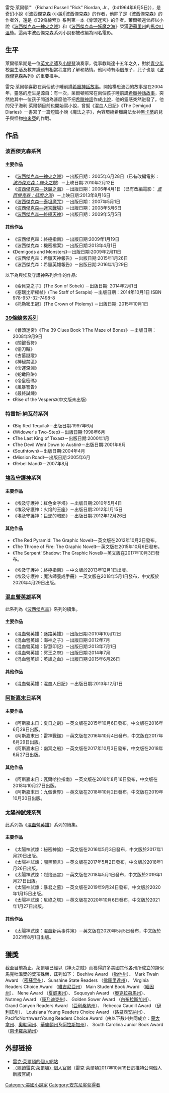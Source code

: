 {{Infobox Writer <!-- for more information see [[:Template:Infobox_Writer/doc|:Template:Infobox Writer/doc]] -->
| name = 雷克·萊爾頓 
| image = Rick riordan 2007.jpg
| caption = 雷克·萊爾頓，於 2007年11月3日在[[波西傑克森—迷宮戰場|波西傑克森—迷宮戰場]]簽名會替書迷簽名。
| birthdate = {{Birth date and age|1964|6|5|mf=yes}}
| birthplace = [[美國|美國]][[德克薩斯州|德克薩斯州]][[聖安東尼奧_(德克薩斯州)|聖安東尼奧]]
| occupation = [[奇幻小說|奇幻小說]]作家
| genre = [[奇幻|奇幻]]，[[偵探小說|偵探小說]]，[[神話|神話]]
| movement =
| notableworks =[[波西傑克森|波西傑克森]]系列
| influences =
| signature = Rick Riordan signature (cropped).jpg
| website = http://www.rickriordan.com
}}
雷克·萊爾頓'''（Richard Russell "Rick" Riordan, Jr.，{bd1964年6月5日}），是奇幻小說《[波西傑克森 (小說)|波西傑克森》的作者，他除了是《波西傑克森》的作者外，還是《[39條線索]》系列第一本《骨頭迷宮》的作者。萊爾頓還曾經以小說《[[波西傑克森—神火之賊|波西傑克森—神火之賊]]》和《[[波西傑克森—妖魔之海|波西傑克森—妖魔之海]]》榮獲[[密蘇里州|密蘇里州]]的[[馬克吐溫|馬克吐溫]]獎。這兩本波西傑克森系列小說都被改編為同名電影。

==生平==
萊爾頓早期是一位[[英文|英文]][[老師|老師]]及[[小提琴|小提琴]]演奏家，從事教職達十五年之久，對於[[青少年|青少年]]校園生活及教育識題有相當程度的了解和熱情。他同時有兩個孩子，兒子也是《[[波西傑克森|波西傑克森]]系列》的重要推手。

雷克·萊爾頓喜歡在兩個孩子睡前講[[希臘神話|希臘神話]][[故事|故事]]。開始構思波西的故事是在2004年，靈感的產生是源自：有一次，萊爾頓照常在兩個孩子睡前講[[希臘神話|希臘神話]][[故事|故事]]，突然他其中一位孩子問道為甚麼他不把[[希臘神話|希臘神話]]作成[[小說|小說]]，他的靈感突然迸發了。他的兒子海利·萊爾頓目前也開始寫小說，曾幫《混血人日記》《The Demigod Diaries》一書寫了一篇短篇小說《魔法之子》，內容環繞希臘魔法女神[[黑卡蒂|黑卡蒂]]的兒子與怪物[[拉米亞|拉米亞]]的作戰。

==作品==
===波西傑克森系列===
====主要作品====
* 《[[波西傑克森—神火之賊|波西傑克森—神火之賊]]》－出版日期：2005年6月28日（已有改編電影： ''[[波西傑克森：神火之賊|波西傑克森：神火之賊]]''）－上映日期:2010年2月12日
* 《[[波西傑克森—妖魔之海|波西傑克森—妖魔之海]]》－出版日期：2006年4月1日（已有改編電影： ''[[波西傑克森：妖魔之海|波西傑克森：妖魔之海]]''）－上映日期:2013年8月16日
* 《[[波西傑克森—泰坦魔咒|波西傑克森—泰坦魔咒]]》－出版日期：2007年5月1日
* 《[[波西傑克森—迷宮戰場|波西傑克森—迷宮戰場]]》－出版日期：2008年5月6日
* 《[[波西傑克森—終極天神|波西傑克森—終極天神]]》－出版日期：2009年5月5日

====其他作品====
* 《波西傑克森：終極指南》－出版日期:2009年1月19日
*《波西傑克森：機密檔案》－出版日期:2013年4月1日
* 《Demigods and Monsters》－出版日期:2009年2月11日
* 《波西傑克森：希臘天神報告》－出版日期:2015年1月26日
* 《波西傑克森：希臘英雄報告》－出版日期:2016年1月29日

;以下為與埃及守護神系列合作的作品:
* 《索貝克之子》(The Son of Sobek) －出版日期: 2014年2月1日
* 《塞瑞比斯權杖》(The Staff of Serapis)  －出版日期：2014年10月1日 ISBN 978-957-32-7498-8
* 《托勒密王冠》(The Crown of Ptolemy) －出版日期: 2015年10月1日

===[[39條線索|39條線索系列]]===
* 《骨頭迷宮》《The 39 Clues Book 1:The Maze of Bones》－出版日期：2008年9月9日
*《關鍵音符》
*《偷刀賊》
*《古墓謎蹤》
*《神秘禁區》
*《命運深淵》
*《蛇蠍陷阱》
*《帝皇密碼》
*《風暴警告》
*《最終試煉》
*《Rise of the Vespers》(中文版未出版)

===特雷斯·納瓦荷系列===
* 《Big Red Tequila》－出版日期:1997年6月
* 《Widower's Two-Step》－出版日期:1998年6月
* 《The Last King of Texas》－出版日期:2000年1月
* 《The Devil Went Down to Austin》－出版日期:2001年6月
* 《Southtown》－出版日期:2004年4月
* 《Mission Road》－出版日期:2005年6月
* 《Rebel Island》－2007年8月

===[[埃及守護神|埃及守護神]]系列===
====主要作品====
* 《埃及守護神：紅色金字塔》－出版日期:2010年5月4日
* 《埃及守護神：火焰的王座》－出版日期:2012年1月15日
* 《埃及守護神：巨蛇的暗影》－出版日期:2012年12月26日
====其他作品====

* 《The Red Pyramid: The Graphic Novel》－英文版在2012年10月2日發布。
* 《The Throne of Fire: The Graphic Novel》－英文版在2015年10月6日發布。
* 《The Serpent' Shadow: The Graphic Novel》－英文版在2017年10月3日發布。

* 《埃及守護神：終極指南》－中文版於2013年12月1日出版。
*《埃及守護神：魔法師養成手冊》－英文版在2018年5月1日發布，中文版於2020年4月29日出版。

===[[混血營英雄|混血營英雄]]系列===
此系列為《[[波西傑克森|波西傑克森]]》系列的續集。
====主要作品====
* 《混血營英雄：迷路英雄》－出版日期:2010年10月12日
* 《混血營英雄：海神之子》－出版日期:2012年7月
* 《混血營英雄：智慧印記》－出版日期:2013年7月1日
* 《混血營英雄：冥王之府》－出版日期:2014年7月
* 《混血營英雄：英雄之血》－出版日期:2015年6月26日
 
====其他作品====
* 《混血營英雄：混血人日記》－出版日期:2013年12月1日

===[[阿斯嘉末日|阿斯嘉末日]]系列===

==== 主要作品 ====
*《阿斯嘉末日：夏日之劍》－英文版在2015年10月6日發布，中文版在2016年6月29日出版。
*《阿斯嘉末日：雷神戰鎚》－英文版在2016年10月4日發布，中文版在2017年6月29日出版。
*《阿斯嘉末日：幽冥之船》－英文版在2017年10月3日發布，中文版在2018年6月27日出版。

==== 其他作品 ====

* 《阿斯嘉末日：瓦爾哈拉指南》－英文版在2016年8月16日發布，中文版在2018年10月27日出版。
* 《阿斯嘉末日：九個世界》－英文版在2018年10月2日發布，中文版在2019年10月30日出版。

===[[太陽神試煉|太陽神試煉]]系列===
此系列為《[[混血營英雄|混血營英雄]]》系列的續集。

==== 主要作品 ====
*《太陽神試煉：秘密神諭》－英文版在2016年5月3日發布，中文版於2017年1月20日出版。
*《太陽神試煉：闇黑預言》－英文版在2017年5月2日發布，中文版於2018年1月26日出版。
*《太陽神試煉：烈焰迷宮》－英文版在2018年5月1日發布，中文版於2019年1月27日出版。
*《太陽神試煉：暴君之墓》－英文版在2019年9月24日發布，中文版於2020年1月15日出版。
*《太陽神試煉：尼祿之塔》－英文版在2020年10月6日發布，中文版於2021年1月27日出版。

==== 其他作品 ====

* 《太陽神試煉：混血新兵事件簿》－英文版在2020年5月5日發布，中文版於2021年8月1日出版。

==獲獎==
截至目前為止，萊爾頓已經以《神火之賊》而獲得許多美國其他各州所成立的類似馬克吐溫獎的獎項殊榮，茲列如下： Beehive Award （[[猶他州|猶他州]]）、 Mark Twain Award （[[密蘇里州|密蘇里州]]）、Sunshine State Readers （[[佛羅里達州|佛羅里達州]]）、 Virginia Readers Choice Award （[[維吉尼亞州|維吉尼亞州]]） Main Student Book Award （[[緬因州|緬因州]]）、 Nene Award （[[夏威夷州|夏威夷州]]）、 Sequoyah Award （[[奧克拉荷馬州|奧克拉荷馬州]]）、 Nutmeg Award （[[康乃迪克州|康乃迪克州]]）、 Golden Sower Award （[[內布拉斯加州|內布拉斯加州]]）、 Grand Canyon Readers Award （[[亞利桑納州|亞利桑納州]]）、 Rebecca Caudill Award （[[伊利諾州|伊利諾州]]）、  Louisiana Young Readers Choice Award （[[路易西安納州|路易西安納州]]）、PacificNorthwestYoung Readers Choice Award（由以下數州共同成立：[[蒙大拿州|蒙大拿州]]、[[奧勒岡州|奧勒岡州]]、[[華盛頓州|華盛頓州]]及[[阿拉斯加州|阿拉斯加州]]）、 South Carolina Junior Book Award（[[南卡羅萊納州|南卡羅萊納州]]）

== 外部链接 ==
* [http://www.rickriordan.com 雷克·萊爾頓的個人網站] {{Wayback|url=http://www.rickriordan.com/ |date=20121007192450 }}
* [https://web.archive.org/web/20200326045811/https://www.readriordan.com/ 〈閱讀雷克·萊爾頓〉個人官網]（雷克·萊爾頓2017年10月19日於推特公開個人新版官網）
{{波西傑克森}}

{{Authority control}}
[[Category:美國小說家|Category:美國小說家]]
[[Category:安东尼奖获得者|Category:安东尼奖获得者]]